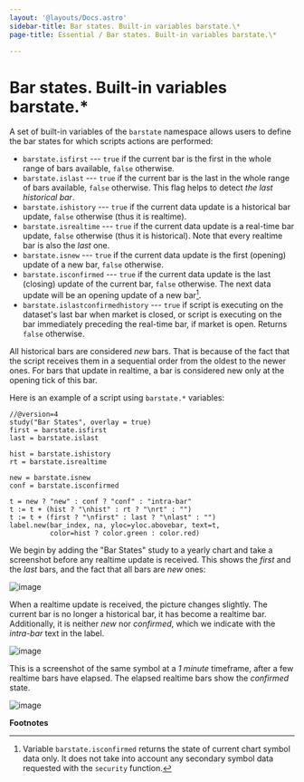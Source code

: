 ```yaml
---
layout: '@layouts/Docs.astro'
sidebar-title: Bar states. Built-in variables barstate.\*
page-title: Essential / Bar states. Built-in variables barstate.\*

---
```

# Bar states. Built-in variables barstate.\*

A set of built-in variables of the `barstate` namespace allows users to
define the bar states for which scripts actions are performed:

-   `barstate.isfirst` \-\-- `true` if the current bar is the first in
    the whole range of bars available, `false` otherwise.
-   `barstate.islast` \-\-- `true` if the current bar is the last in the
    whole range of bars available, `false` otherwise. This flag helps to
    detect *the last historical bar*.
-   `barstate.ishistory` \-\-- `true` if the current data update is a
    historical bar update, `false` otherwise (thus it is realtime).
-   `barstate.isrealtime` \-\-- `true` if the current data update is a
    real-time bar update, `false` otherwise (thus it is historical).
    Note that every realtime bar is also the *last* one.
-   `barstate.isnew` \-\-- `true` if the current data update is the
    first (opening) update of a new bar, `false` otherwise.
-   `barstate.isconfirmed` \-\-- `true` if the current data update is
    the last (closing) update of the current bar, `false` otherwise. The
    next data update will be an opening update of a new bar[^1].
-   `barstate.islastconfirmedhistory` \-\-- `true` if script is
    executing on the dataset\'s last bar when market is closed, or
    script is executing on the bar immediately preceding the real-time
    bar, if market is open. Returns `false` otherwise.

All historical bars are considered *new* bars. That is because of the
fact that the script receives them in a sequential order from the oldest
to the newer ones. For bars that update in realtime, a bar is considered
new only at the opening tick of this bar.

Here is an example of a script using `barstate.*` variables:

    //@version=4
    study("Bar States", overlay = true)
    first = barstate.isfirst
    last = barstate.islast

    hist = barstate.ishistory
    rt = barstate.isrealtime

    new = barstate.isnew
    conf = barstate.isconfirmed

    t = new ? "new" : conf ? "conf" : "intra-bar"
    t := t + (hist ? "\nhist" : rt ? "\nrt" : "")
    t := t + (first ? "\nfirst" : last ? "\nlast" : "")
    label.new(bar_index, na, yloc=yloc.abovebar, text=t,
              color=hist ? color.green : color.red)

We begin by adding the \"Bar States\" study to a yearly chart and take a
screenshot before any realtime update is received. This shows the
*first* and the *last* bars, and the fact that all bars are *new* ones:

![image](@assets/essential/barstates_history_only.png)

When a realtime update is received, the picture changes slightly. The
current bar is no longer a historical bar, it has become a realtime bar.
Additionally, it is neither *new* nor *confirmed*, which we indicate
with the *intra-bar* text in the label.

![image](@assets/essential/barstates_history_then_realtime.png)

This is a screenshot of the same symbol at a *1 minute* timeframe, after
a few realtime bars have elapsed. The elapsed realtime bars show the
*confirmed* state.

![image](@assets/essential/barstates_history_then_more_realtime.png)

**Footnotes**

[^1]: Variable `barstate.isconfirmed` returns the state of current chart
    symbol data only. It does not take into account any secondary symbol
    data requested with the `security` function.

